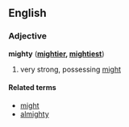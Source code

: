 ==English==

===Adjective===
'''mighty'''  ('''[[mightier]], [[mightiest]]''')
# very strong, possessing [[might]]

====Related terms====
*[[might]]
*[[almighty]]